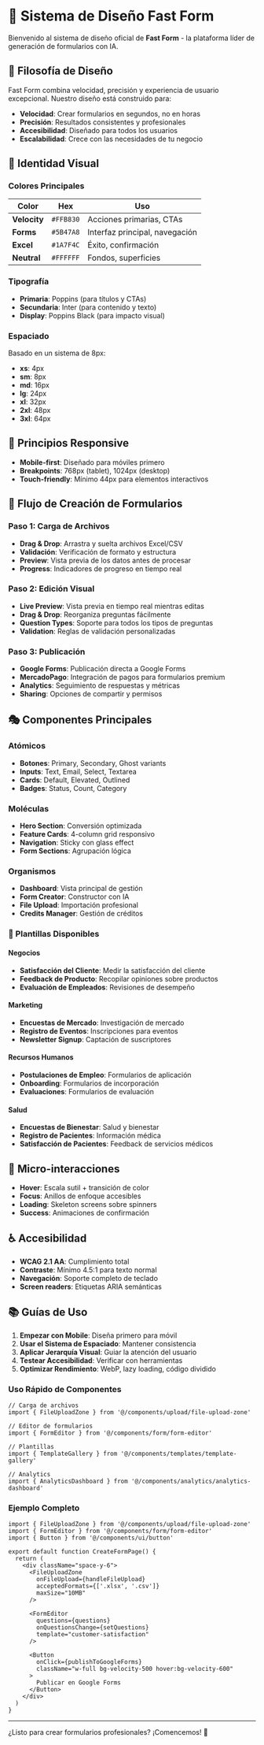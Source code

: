 
<Meta title="Fast Form/Introducción" />

# 🚀 Sistema de Diseño Fast Form

Bienvenido al sistema de diseño oficial de **Fast Form** - la plataforma líder de generación de formularios con IA.

## 🎯 Filosofía de Diseño

Fast Form combina velocidad, precisión y experiencia de usuario excepcional. Nuestro diseño está construido para:

- **Velocidad**: Crear formularios en segundos, no en horas
- **Precisión**: Resultados consistentes y profesionales
- **Accesibilidad**: Diseñado para todos los usuarios
- **Escalabilidad**: Crece con las necesidades de tu negocio

## 🎨 Identidad Visual

### Colores Principales

| Color | Hex | Uso |
|-------|-----|-----|
| **Velocity** | `#FFB830` | Acciones primarias, CTAs |
| **Forms** | `#5B47A8` | Interfaz principal, navegación |
| **Excel** | `#1A7F4C` | Éxito, confirmación |
| **Neutral** | `#FFFFFF` | Fondos, superficies |

### Tipografía

- **Primaria**: Poppins (para títulos y CTAs)
- **Secundaria**: Inter (para contenido y texto)
- **Display**: Poppins Black (para impacto visual)

### Espaciado

Basado en un sistema de 8px:
- **xs**: 4px
- **sm**: 8px
- **md**: 16px
- **lg**: 24px
- **xl**: 32px
- **2xl**: 48px
- **3xl**: 64px

## 📱 Principios Responsive

- **Mobile-first**: Diseñado para móviles primero
- **Breakpoints**: 768px (tablet), 1024px (desktop)
- **Touch-friendly**: Mínimo 44px para elementos interactivos

## 🎯 Flujo de Creación de Formularios

### Paso 1: Carga de Archivos
- **Drag & Drop**: Arrastra y suelta archivos Excel/CSV
- **Validación**: Verificación de formato y estructura
- **Preview**: Vista previa de los datos antes de procesar
- **Progress**: Indicadores de progreso en tiempo real

### Paso 2: Edición Visual
- **Live Preview**: Vista previa en tiempo real mientras editas
- **Drag & Drop**: Reorganiza preguntas fácilmente
- **Question Types**: Soporte para todos los tipos de preguntas
- **Validation**: Reglas de validación personalizadas

### Paso 3: Publicación
- **Google Forms**: Publicación directa a Google Forms
- **MercadoPago**: Integración de pagos para formularios premium
- **Analytics**: Seguimiento de respuestas y métricas
- **Sharing**: Opciones de compartir y permisos

## 🎭 Componentes Principales

### Atómicos
- **Botones**: Primary, Secondary, Ghost variants
- **Inputs**: Text, Email, Select, Textarea
- **Cards**: Default, Elevated, Outlined
- **Badges**: Status, Count, Category

### Moléculas
- **Hero Section**: Conversión optimizada
- **Feature Cards**: 4-column grid responsivo
- **Navigation**: Sticky con glass effect
- **Form Sections**: Agrupación lógica

### Organismos
- **Dashboard**: Vista principal de gestión
- **Form Creator**: Constructor con IA
- **File Upload**: Importación profesional
- **Credits Manager**: Gestión de créditos

### 🏢 Plantillas Disponibles

#### Negocios
- **Satisfacción del Cliente**: Medir la satisfacción del cliente
- **Feedback de Producto**: Recopilar opiniones sobre productos
- **Evaluación de Empleados**: Revisiones de desempeño

#### Marketing
- **Encuestas de Mercado**: Investigación de mercado
- **Registro de Eventos**: Inscripciones para eventos
- **Newsletter Signup**: Captación de suscriptores

#### Recursos Humanos
- **Postulaciones de Empleo**: Formularios de aplicación
- **Onboarding**: Formularios de incorporación
- **Evaluaciones**: Formularios de evaluación

#### Salud
- **Encuestas de Bienestar**: Salud y bienestar
- **Registro de Pacientes**: Información médica
- **Satisfacción de Pacientes**: Feedback de servicios médicos

## 🔄 Micro-interacciones

- **Hover**: Escala sutil + transición de color
- **Focus**: Anillos de enfoque accesibles
- **Loading**: Skeleton screens sobre spinners
- **Success**: Animaciones de confirmación

## ♿ Accesibilidad

- **WCAG 2.1 AA**: Cumplimiento total
- **Contraste**: Mínimo 4.5:1 para texto normal
- **Navegación**: Soporte completo de teclado
- **Screen readers**: Etiquetas ARIA semánticas

## 📚 Guías de Uso

1. **Empezar con Mobile**: Diseña primero para móvil
2. **Usar el Sistema de Espaciado**: Mantener consistencia
3. **Aplicar Jerarquía Visual**: Guiar la atención del usuario
4. **Testear Accesibilidad**: Verificar con herramientas
5. **Optimizar Rendimiento**: WebP, lazy loading, código dividido

### Uso Rápido de Componentes

```tsx
// Carga de archivos
import { FileUploadZone } from '@/components/upload/file-upload-zone'

// Editor de formularios
import { FormEditor } from '@/components/form/form-editor'

// Plantillas
import { TemplateGallery } from '@/components/templates/template-gallery'

// Analytics
import { AnalyticsDashboard } from '@/components/analytics/analytics-dashboard'
```

### Ejemplo Completo
```tsx
import { FileUploadZone } from '@/components/upload/file-upload-zone'
import { FormEditor } from '@/components/form/form-editor'
import { Button } from '@/components/ui/button'

export default function CreateFormPage() {
  return (
    <div className="space-y-6">
      <FileUploadZone 
        onFileUpload={handleFileUpload}
        acceptedFormats={['.xlsx', '.csv']}
        maxSize="10MB"
      />
      
      <FormEditor 
        questions={questions}
        onQuestionsChange={setQuestions}
        template="customer-satisfaction"
      />
      
      <Button 
        onClick={publishToGoogleForms}
        className="w-full bg-velocity-500 hover:bg-velocity-600"
      >
        Publicar en Google Forms
      </Button>
    </div>
  )
}
```

---

¿Listo para crear formularios profesionales? ¡Comencemos! 🚀